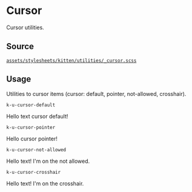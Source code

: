 
<Meta title="Documentation/CSS Utilities/Cursor" />

# Cursor

Cursor utilities.

## Source

[`assets/stylesheets/kitten/utilities/_cursor.scss`](https://github.com/KissKissBankBank/kitten/blob/master/assets/stylesheets/kitten/utilities/_cursor.scss)

## Usage

Utilities to cursor items (cursor: default, pointer, not-allowed, crosshair).

`k-u-cursor-default`
<Canvas>
<p className="k-u-cursor-default">
  Hello text cursor default!
</p>
</Canvas>

`k-u-cursor-pointer`
<Canvas>
<p className="k-u-cursor-pointer">
  Hello cursor pointer!
</p>
</Canvas>

`k-u-cursor-not-allowed`
<Canvas>
<p className="k-u-cursor-not-allowed">
  Hello text! I'm on the not allowed.
</p>
</Canvas>

`k-u-cursor-crosshair`
<Canvas>
<p className="k-u-cursor-crosshair">
  Hello text! I'm on the crosshair.
</p>
</Canvas>
